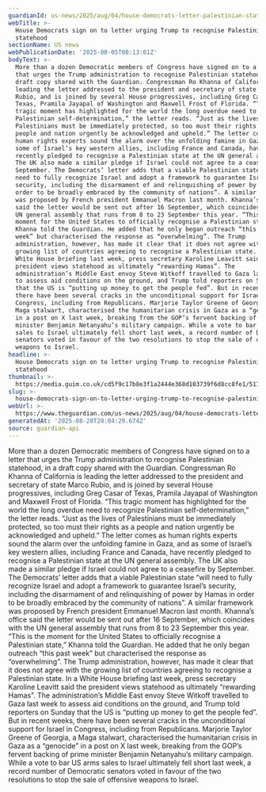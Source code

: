 ```yaml
---
guardianId: us-news/2025/aug/04/house-democrats-letter-palestinian-statehood
webTitle: >-
  House Democrats sign on to letter urging Trump to recognise Palestinian
  statehood
sectionName: US news
webPublicationDate: '2025-08-05T00:13:01Z'
bodyText: >-
  More than a dozen Democratic members of Congress have signed on to a letter
  that urges the Trump administration to recognise Palestinian statehood, in a
  draft copy shared with the Guardian. Congressman Ro Khanna of California is
  leading the letter addressed to the president and secretary of state Marco
  Rubio, and is joined by several House progressives, including Greg Casar of
  Texas, Pramila Jayapal of Washington and Maxwell Frost of Florida. “This
  tragic moment has highlighted for the world the long overdue need to recognize
  Palestinian self-determination,” the letter reads. “Just as the lives of
  Palestinians must be immediately protected, so too must their rights as a
  people and nation urgently be acknowledged and upheld.” The letter comes as
  human rights experts sound the alarm over the unfolding famine in Gaza, and as
  some of Israel’s key western allies, including France and Canada, have
  recently pledged to recognise a Palestinian state at the UN general assembly.
  The UK also made a similar pledge if Israel could not agree to a ceasefire by
  September. The Democrats’ letter adds that a viable Palestinian state “will
  need to fully recognize Israel and adopt a framework to guarantee Israel’s
  security, including the disarmament of and relinquishing of power by Hamas in
  order to be broadly embraced by the community of nations”. A similar framework
  was proposed by French president Emmanuel Macron last month. Khanna’s office
  said the letter would be sent out after 16 September, which coincides with the
  UN general assembly that runs from 8 to 23 September this year. “This is the
  moment for the United States to officially recognise a Palestinian state,”
  Khanna told the Guardian. He added that he only began outreach “this past
  week” but characterised the response as “overwhelming”. The Trump
  administration, however, has made it clear that it does not agree with the
  growing list of countries agreeing to recognise a Palestinian state. In a
  White House briefing last week, press secretary Karoline Leavitt said the
  president views statehood as ultimately “rewarding Hamas”. The
  administration’s Middle East envoy Steve Witkoff travelled to Gaza last week
  to assess aid conditions on the ground, and Trump told reporters on Sunday
  that the US is “putting up money to get the people fed”. But in recent weeks,
  there have been several cracks in the unconditional support for Israel in
  Congress, including from Republicans. Marjorie Taylor Greene of Georgia, a
  Maga stalwart, characterised the humanitarian crisis in Gaza as a “genocide”
  in a post on X last week, breaking from the GOP’s fervent backing of prime
  minister Benjamin Netanyahu’s military campaign. While a vote to bar US arms
  sales to Israel ultimately fell short last week, a record number of Democratic
  senators voted in favour of the two resolutions to stop the sale of offensive
  weapons to Israel.
headline: >-
  House Democrats sign on to letter urging Trump to recognise Palestinian
  statehood
thumbnail: >-
  https://media.guim.co.uk/cd5f9c17b8e3f1a2444e368d103739f6d8cc8fe1/517_0_5000_4000/500.jpg
slug: >-
  house-democrats-sign-on-to-letter-urging-trump-to-recognise-palestinian-statehood
webUrl: >-
  https://www.theguardian.com/us-news/2025/aug/04/house-democrats-letter-palestinian-statehood
generatedAt: '2025-08-28T20:04:29.674Z'
source: guardian-api
---
```

More than a dozen Democratic members of Congress have signed on to a letter that urges the Trump administration to recognise Palestinian statehood, in a draft copy shared with the Guardian. Congressman Ro Khanna of California is leading the letter addressed to the president and secretary of state Marco Rubio, and is joined by several House progressives, including Greg Casar of Texas, Pramila Jayapal of Washington and Maxwell Frost of Florida. “This tragic moment has highlighted for the world the long overdue need to recognize Palestinian self-determination,” the letter reads. “Just as the lives of Palestinians must be immediately protected, so too must their rights as a people and nation urgently be acknowledged and upheld.” The letter comes as human rights experts sound the alarm over the unfolding famine in Gaza, and as some of Israel’s key western allies, including France and Canada, have recently pledged to recognise a Palestinian state at the UN general assembly. The UK also made a similar pledge if Israel could not agree to a ceasefire by September. The Democrats’ letter adds that a viable Palestinian state “will need to fully recognize Israel and adopt a framework to guarantee Israel’s security, including the disarmament of and relinquishing of power by Hamas in order to be broadly embraced by the community of nations”. A similar framework was proposed by French president Emmanuel Macron last month. Khanna’s office said the letter would be sent out after 16 September, which coincides with the UN general assembly that runs from 8 to 23 September this year. “This is the moment for the United States to officially recognise a Palestinian state,” Khanna told the Guardian. He added that he only began outreach “this past week” but characterised the response as “overwhelming”. The Trump administration, however, has made it clear that it does not agree with the growing list of countries agreeing to recognise a Palestinian state. In a White House briefing last week, press secretary Karoline Leavitt said the president views statehood as ultimately “rewarding Hamas”. The administration’s Middle East envoy Steve Witkoff travelled to Gaza last week to assess aid conditions on the ground, and Trump told reporters on Sunday that the US is “putting up money to get the people fed”. But in recent weeks, there have been several cracks in the unconditional support for Israel in Congress, including from Republicans. Marjorie Taylor Greene of Georgia, a Maga stalwart, characterised the humanitarian crisis in Gaza as a “genocide” in a post on X last week, breaking from the GOP’s fervent backing of prime minister Benjamin Netanyahu’s military campaign. While a vote to bar US arms sales to Israel ultimately fell short last week, a record number of Democratic senators voted in favour of the two resolutions to stop the sale of offensive weapons to Israel.
